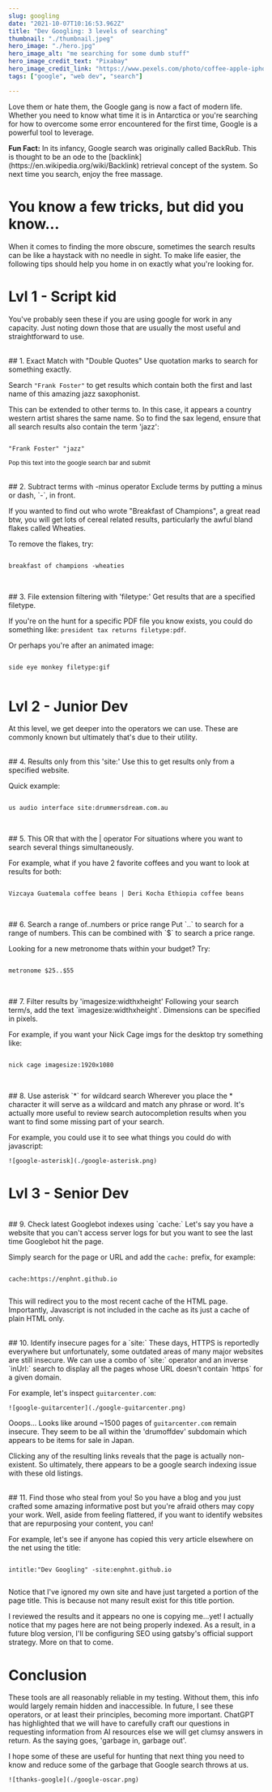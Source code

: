 ```yaml
---
slug: googling
date: "2021-10-07T10:16:53.962Z"
title: "Dev Googling: 3 levels of searching"
thumbnail: "./thumbnail.jpeg"
hero_image: "./hero.jpg"
hero_image_alt: "me searching for some dumb stuff"
hero_image_credit_text: "Pixabay"
hero_image_credit_link: "https://www.pexels.com/photo/coffee-apple-iphone-smartphone-38547/"
tags: ["google", "web dev", "search"]

---
```


Love them or hate them, the Google gang is now a fact of modern life. Whether you need to know what time it is in Antarctica or you're searching for how to overcome some error encountered for the first time, Google is a powerful tool to leverage.

<div className={note}>
  <strong>Fun Fact:</strong> In its infancy, Google search was originally called BackRub. This is thought to be an ode to the [backlink](https://en.wikipedia.org/wiki/Backlink) retrieval concept of the system. So next time you search, enjoy the free massage.
</div>

# You know a few tricks, but did you know...

When it comes to finding the more obscure, sometimes the search results can be like a haystack with no needle in sight. To make life easier, the following tips should help you home in on exactly what you're looking for.

# Lvl 1 - Script kid
You've probably seen these if you are using google for work in any capacity. Just noting down those that are usually the most useful and straightforward to use.

<br />
## 1. Exact Match with "Double Quotes"
Use quotation marks to search for something exactly.

Search `"Frank Foster"` to get results which contain both the first and last name of this amazing jazz saxophonist.

This can be extended to other terms to. In this case, it appears a country western artist shares the same name. So to find the sax legend, ensure that all search results also contain the term 'jazz':

```

"Frank Foster" "jazz"

```
<sup>Pop this text into the google search bar and submit</sup>

<br />
## 2. Subtract terms with -minus operator
Exclude terms by putting a minus or dash, `-`, in front.

If you wanted to find out who wrote "Breakfast of Champions", a great read btw, you will get lots of cereal related results, particularly the awful bland flakes called Wheaties.

To remove the flakes, try:

```

breakfast of champions -wheaties


```

<br />
## 3. File extension filtering with 'filetype:'
Get results that are a specified filetype.

If you're on the hunt for a specific PDF file you know exists, you could do something like: `president tax returns filetype:pdf`.

Or perhaps you're after an animated image:

```

side eye monkey filetype:gif


```

# Lvl 2 - Junior Dev
At this level, we get deeper into the operators we can use. These are commonly known but ultimately that's due to their utility.

<br />
## 4. Results only from this 'site:'
Use this to get results only from a specified website.

Quick example:

```

us audio interface site:drummersdream.com.au


```

<br />
## 5. This OR that with the | operator
For situations where you want to search several things simultaneously.

For example, what if you have 2 favorite coffees and you want to look at results for both:

```

Vizcaya Guatemala coffee beans | Deri Kocha Ethiopia coffee beans


```

<br />
## 6. Search a range of..numbers or price range
Put `..` to search for a range of numbers. This can be combined with `$` to search a price range.

Looking for a new metronome thats within your budget? Try:

```

metronome $25..$55


```

<br />
## 7. Filter results by 'imagesize:widthxheight'
Following your search term/s, add the text `imagesize:widthxheight`. Dimensions can be specified in pixels.

For example, if you want your Nick Cage imgs for the desktop try something like:

```

nick cage imagesize:1920x1080


```

<br />
## 8. Use asterisk `*` for wildcard search
Wherever you place the * character it will serve as a wildcard and match any phrase or word. It's actually more useful to review search autocompletion results when you want to find some missing part of your search.

For example, you could use it to see what things you could do with javascript:

    ![google-asterisk](./google-asterisk.png)


# Lvl 3 - Senior Dev

<br />
## 9. Check latest Googlebot indexes using `cache:`
Let's say you have a website that you can't access server logs for but you want to see  the last time Googlebot hit the page.

Simply search for the page or URL and add the `cache:` prefix, for example:

```

cache:https://enphnt.github.io


```

This will redirect you to the most recent cache of the HTML page. Importantly, Javascript is not included in the cache as its just a cache of plain HTML only.

<br />
## 10. Identify insecure pages for a `site:`
These days, HTTPS is reportedly everywhere but unfortunately, some outdated areas of many major websites are still insecure. We can use a combo of `site:` operator and an inverse `inUrl:` search to display all the pages whose URL doesn't contain `https` for a given domain.

For example, let's inspect `guitarcenter.com`:

    ![google-guitarcenter](./google-guitarcenter.png)


Ooops... Looks like around ~1500 pages of `guitarcenter.com` remain insecure. They seem to be all within the 'drumoffdev' subdomain which appears to be items for sale in Japan.

Clicking any of the resulting links reveals that the page is actually non-existent. So ultimately, there appears to be a google search indexing issue with these old listings.

<br />
## 11. Find those who steal from you!
So you have a blog and you just crafted some amazing informative post but you're afraid others may copy your work. Well, aside from feeling flattered, if you want to identify websites that are repurposing your content, you can!

For example, let's see if anyone has copied this very article elsewhere on the net using the title:

```

intitle:"Dev Googling" -site:enphnt.github.io


```

Notice that I've ignored my own site and have just targeted a portion of the page title. This is because not many result exist for this title portion.

I reviewed the results and it appears no one is copying me...yet! I actually notice that my pages here are not being properly indexed. As a result, in a future blog version, I'll be configuring SEO using gatsby's official support strategy. More on that to come.

# Conclusion
These tools are all reasonably reliable in my testing. Without them, this info would largely remain hidden and inaccessible. In future, I see these operators, or at least their principles, becoming more important. ChatGPT has highlighted that we will have to carefully craft our questions in requesting information from AI resources else we will get clumsy answers in return. As the saying goes, 'garbage in, garbage out'.

I hope some of these are useful for hunting that next thing you need to know and reduce some of the garbage that Google search throws at us.

    ![thanks-google](./google-oscar.png)
